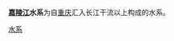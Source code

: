 {{Catnav|頁面分類|...|水系|中国河流|长江水系}}

[[Category:长江上游水系|水系]]

{{长江水系分类}}

'''[[嘉陵江|嘉陵江]]水系'''为自[[重庆|重庆]]汇入长江干流以上构成的水系。